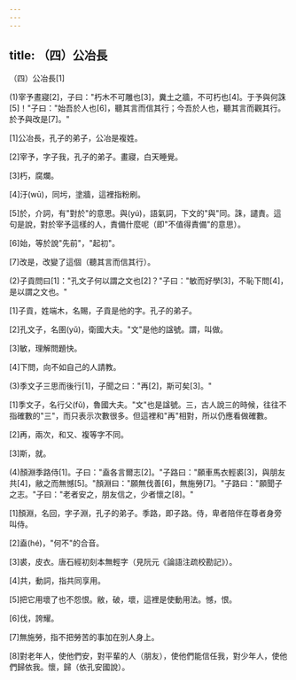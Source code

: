 ```yaml
---
---
---
```

title: （四）公冶長
---




（四）公冶長[1]

(1)宰予晝寢[2]，子曰："朽木不可雕也[3]，糞土之牆，不可朽也[4]。于予與何誅[5]！"子曰："始吾於人也[6]，聽其言而信其行；今吾於人也，聽其言而觀其行。於予與改是[7]。"

[1]公冶長，孔子的弟子，公冶是複姓。

[2]宰予，字子我，孔子的弟子。畫寢，白天睡覺。

[3]朽，腐爛。

[4]汙(wū)，同圬，塗牆，這裡指粉刷。

[5]於，介詞，有"對於"的意思。與(yú)，語氣詞，下文的"與"同。誅，譴責。這句是說，對於宰予這樣的人，責備什麼呢（即"不值得責備"的意思）。

[6]始，等於說"先前"，"起初"。

[7]改是，改變了這個（聽其言而信其行）。

(2)子貢問曰[1]："孔文子何以謂之文也[2]？"子曰："敏而好學[3]，不恥下問[4]，是以謂之文也。"

[1]子貢，姓端木，名賜，子貢是他的字。孔子的弟子。

[2]孔文子，名圉(yǔ)，衛國大夫。"文"是他的諡號。謂，叫做。

[3]敏，理解問題快。

[4]下問，向不如自己的人請教。

(3)季文子三思而後行[1]，子聞之曰："再[2]，斯可矣[3]。"

[1]季文子，名行父(fǔ)，魯國大夫。"文"也是諡號。三，古人說三的時候，往往不指確數的"三"，而只表示次數很多。但這裡和"再"相對，所以仍應看做確數。

[2]再，兩次，和又、複等字不同。

[3]斯，就。

(4)顏淵季路侍[1]。子曰："盍各言爾志[2]。"子路曰："願車馬衣輕裘[3]，與朋友共[4]，敝之而無憾[5]。"顏淵曰："願無伐善[6]，無施勞[7]。"子路曰："願聞子之志。"子曰："老者安之，朋友信之，少者懷之[8]。"

[1]顏淵，名回，字子淵，孔子的弟子。季路，即子路。侍，卑者陪伴在尊者身旁叫侍。

[2]盍(hé)，"何不"的合音。

[3]裘，皮衣。唐石經初刻本無輕字（見阮元《論語注疏校勘記》）。

[4]共，動詞，指共同享用。

[5]把它用壞了也不怨恨。敝，破，壞，這裡是使動用法。憾，恨。

[6]伐，誇耀。

[7]無施勞，指不把勞苦的事加在別人身上。

[8]對老年人，使他們安，對平輩的人（朋友），使他們能信任我，對少年人，使他們歸依我。懷，歸（依孔安國說）。